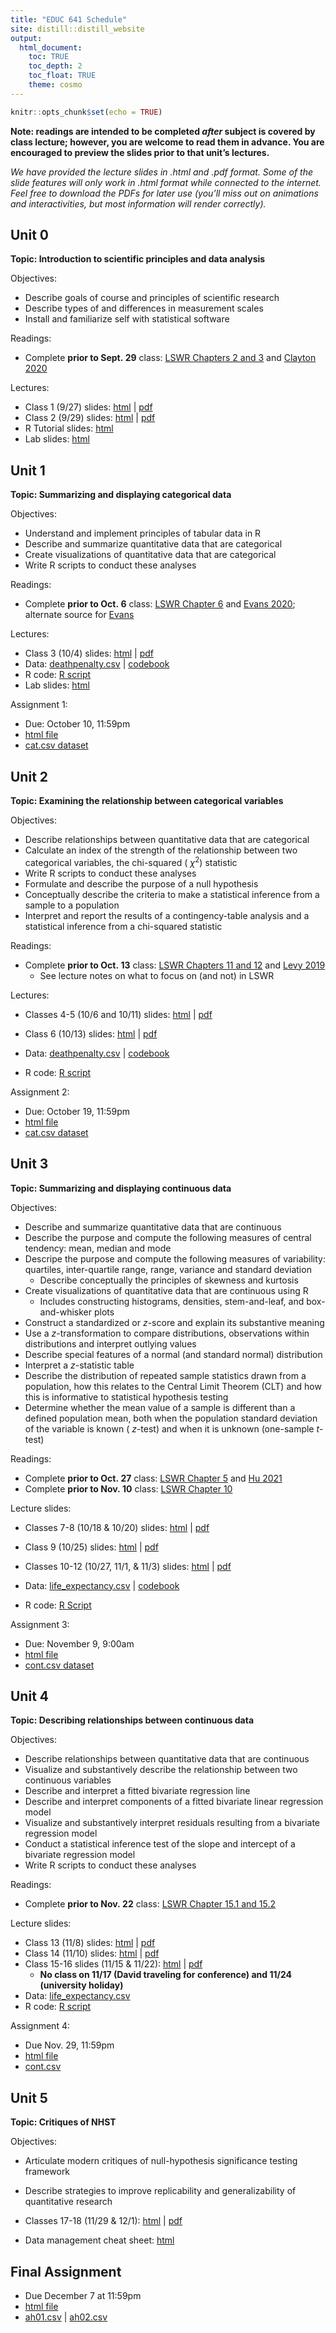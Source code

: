 ```yaml
---
title: "EDUC 641 Schedule"
site: distill::distill_website
output:
  html_document:
    toc: TRUE
    toc_depth: 2
    toc_float: TRUE
    theme: cosmo
---
```


```r
knitr::opts_chunk$set(echo = TRUE)
```

**Note: readings are intended to be completed *after* subject is covered by class lecture; however, you are welcome to read them in advance. You are encouraged to preview the slides prior to that unit's lectures.**

*We have provided the lecture slides in .html and .pdf format. Some of the slide features will only work in .html format while connected to the internet. Feel free to download the PDFs for later use (you'll miss out on animations and interactivities, but most information will render correctly).*

## Unit 0

**Topic: Introduction to scientific principles and data analysis**

Objectives:

- Describe goals of course and principles of scientific research
- Describe types of and differences in measurement scales
- Install and familiarize self with statistical software

Readings: 

- Complete **prior to Sept. 29** class: [LSWR Chapters 2 and 3](https://learningstatisticswithr.com/lsr-0.6.pdf) and [Clayton 2020](https://nautil.us/how-eugenics-shaped-statistics-238014/)

Lectures:

- Class 1 (9/27) slides: [html](./slides/EDUC641_1_intro.html) | [pdf](./slides/EDUC641_1_intro.pdf)
- Class 2 (9/29) slides: [html](./slides/EDUC641_2_measures.html) | [pdf](./slides/EDUC641_2_measures.pdf)
- R Tutorial slides: [html](./slides/tutorial.html)
- Lab slides: [html](https://claireconglizhang.github.io/my-slides/EDUC64122F/lab1.html)

## Unit 1 

**Topic: Summarizing and displaying categorical data**

Objectives:

- Understand and implement principles of tabular data in R
- Describe and summarize quantitative data that are categorical
- Create visualizations of quantitative data that are categorical
- Write R scripts to conduct these analyses

Readings: 

- Complete **prior to Oct. 6** class: [LSWR Chapter 6](https://learningstatisticswithr.com/lsr-0.6.pdf) and [Evans 2020](https://www.newstatesman.com/uncategorized/2020/07/ra-fisher-and-science-hatred); alternate source for [Evans](./assignments/evans_2020.pdf)

Lectures: 

- Class 3 (10/4) slides: [html](./slides/EDUC641_3_categdescr.html) | [pdf](./slides/EDUC641_3_categdescr.pdf)
- Data: [deathpenalty.csv](./data/deathpenalty.csv) | [codebook](./data/deathpenalty_codebook.pdf)
- R code: [R script](./slides/EDUC641_3_code.R)
- Lab slides: [html](https://claireconglizhang.github.io/my-slides/EDUC64122F/lab2.html#1)

Assignment 1: 

- Due: October 10, 11:59pm
- [html file](./assignments/assignment01.html)
- [cat.csv dataset](./data/cat.csv)

## Unit 2

**Topic: Examining the relationship between categorical variables**

Objectives:

 * Describe relationships between quantitative data that are categorical
 * Calculate an index of the strength of the relationship between two categorical variables, the chi-squared ( $\chi^2$) statistic
 * Write R scripts to conduct these analyses
 * Formulate and describe the purpose of a null hypothesis
 * Conceptually describe the criteria to make a statistical inference from a sample to a population
 * Interpret and report the results of a contingency-table analysis and a statistical inference from a chi-squared statistic

Readings: 

- Complete **prior to Oct. 13** class: [LSWR Chapters 11 and 12](https://learningstatisticswithr.com/lsr-0.6.pdf) and [Levy 2019](http://gppreview.com/2019/12/16/eugenics-ethics-statistical-analysis/) 
   + See lecture notes on what to focus on (and not) in LSWR

Lectures:

- Classes 4-5 (10/6 and 10/11) slides: [html](./slides/EDUC641_4_categrel.html) | [pdf](./slides/EDUC641_4_categrel.pdf)
- Class 6 (10/13) slides: [html](./slides/EDUC641_6_history.html) | [pdf](./slides/EDUC641_6_history.pdf)


- Data: [deathpenalty.csv](./data/deathpenalty.csv) | [codebook](./data/deathpenalty.csv) 
- R code: [R script](./slides/EDUC641_4_code.R)
 
Assignment 2: 

- Due: October 19, 11:59pm
- [html file](./assignments/assignment02.html)
- [cat.csv dataset](./data/cat.csv)

## Unit 3

**Topic: Summarizing and displaying continuous data**

Objectives:

- Describe and summarize quantitative data that are continuous
- Describe the purpose and compute the following measures of central tendency: mean, median and mode
- Descripe the purpose and compute the following measures of variability: quartiles, inter-quartile range, range, variance and standard deviation
  + Describe conceptually the principles of skewness and kurtosis
- Create visualizations of quantitative data that are continuous using R
  + Includes constructing histograms, densities, stem-and-leaf, and box-and-whisker plots
- Construct a standardized or $z$-score and explain its substantive meaning
- Use a $z$-transformation to compare distributions, observations within distributions and interpret outlying values
- Describe special features of a normal (and standard normal) distribution
- Interpret a $z$-statistic table
- Describe the distribution of repeated sample statistics drawn from a population, how this relates to the Central Limit Theorem (CLT) and how this is informative to statistical hypothesis testing
- Determine whether the mean value of a sample is different than a defined population mean, both when the population standard deviation of the variable is known ( $z$-test) and when it is unknown (one-sample $t$-test)

Readings: 

- Complete **prior to Oct. 27** class: [LSWR Chapter 5](https://learningstatisticswithr.com/lsr-0.6.pdf) and [Hu 2021](https://bostonreview.net/science-nature-race/lily-hu-race-policing-and-limits-social-science)
- Complete **prior to Nov. 10** class: [LSWR Chapter 10](https://learningstatisticswithr.com/lsr-0.6.pdf)


Lecture slides: 

- Classes 7-8 (10/18 & 10/20) slides: [html](./slides/EDUC641_7_continuousdescr.html) | [pdf](./slides/EDUC641_7_continuousdescr.pdf)
- Class 9 (10/25) slides: [html](./slides/EDUC641_9_transformations.html) | [pdf](./slides/EDUC641_9_transformations.pdf)
- Classes 10-12 (10/27, 11/1, & 11/3) slides: [html](./slides/EDUC641_10_inference.html) | [pdf](./slides/EDUC641_10_inference.pdf)

- Data: [life_expectancy.csv](./data/life_expectancy.csv) | [codebook](./data/life_expectancy_codebook.pdf)
- R code: [R Script](./slides/EDUC641_7_code.R)

Assignment 3: 

- Due: November 9, 9:00am
- [html file](./assignments/assignment03.html)
- [cont.csv dataset](./data/cont.csv)


## Unit 4

**Topic: Describing relationships between continuous data**

Objectives:

- Describe relationships between quantitative data that are continuous
- Visualize and substantively describe the relationship between two continuous variables
- Describe and interpret a fitted bivariate regression line
- Describe and interpret components of a fitted bivariate linear regression model
- Visualize and substantively interpret residuals resulting from a bivariate regression model
- Conduct a statistical inference test of the slope and intercept of a bivariate regression model
- Write R scripts to conduct these analyses


Readings: 

- Complete **prior to Nov. 22** class: [LSWR Chapter 15.1 and 15.2](https://learningstatisticswithr.com/lsr-0.6.pdf)

Lecture slides: 

- Class 13 (11/8) slides: [html](./slides/EDUC641_14_continuousrel.html) | [pdf](./slides/EDUC641_14_continuousrel.pdf)
- Class 14 (11/10) slides: [html](./slides/EDUC641_15_regression.html) | [pdf](./slides/EDUC641_15_regression.pdf)
- Class 15-16 slides (11/15 & 11/22): [html](./slides/EDUC641_16_residuals.html) | [pdf](./slides/EDUC641_16_residuals.pdf)
  + **No class on 11/17 (David traveling for conference) and 11/24 (university holiday)**

- Data:  [life_expectancy.csv](./data/life_expectancy.csv)
- R code: [R script](./slides/EDUC641_14_code.R)

Assignment 4: 

- Due Nov. 29, 11:59pm
 - [html file](./assignments/assignment04.html)
 - [cont.csv](./data/cont.csv)

## Unit 5


**Topic: Critiques of NHST**

Objectives:

- Articulate modern critiques of null-hypothesis significance testing framework
- Describe strategies to improve replicability and generalizability of quantitative research

- Classes 17-18 (11/29 & 12/1): [html](./slides/EDUC641_17_critiques.html) | [pdf](./slides/EDUC641_17_critiques.pdf)

- Data management cheat sheet: [html](data_management.html)

## Final Assignment

 * Due December 7 at 11:59pm
- [html file](./assignments/assignment05.html)
- [ah01.csv](./data/ah01.csv) | [ah02.csv](./data/ah02.csv) 

